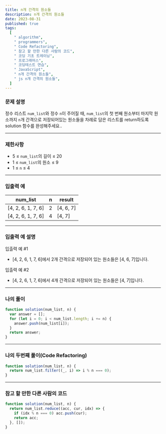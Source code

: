 ```yaml
---
title: n개 간격의 원소들
description: n개 간격의 원소들
date: 2023-08-31
published: true
tags:
  [
    " algorithm",
    " programmers",
    " Code Refactoring",
    " 참고 할 만한 다른 사람의 코드",
    " 코딩 기초 트레이닝",
    " 프로그래머스",
    " 코딩테스트 연습",
    " JavaScript",
    " n개 간격의 원소들",
    " js n개 간격의 원소들",
  ]
---
```


### 문제 설명

정수 리스트 `num_list`와 정수 `n`이 주어질 때, `num_list`의 첫 번째 원소부터 마지막 원소까지 `n`개 간격으로 저장되어있는 원소들을 차례로 담은 리스트를 return하도록 solution 함수를 완성해주세요..

---

### 제한사항

- 5 ≤ `num_list`의 길이 ≤ 20
- 1 ≤ `num_list`의 원소 ≤ 9
- 1 ≤ `n` ≤ 4

---

### 입출력 예

| num_list           | n   | result    |
| ------------------ | --- | --------- |
| [4, 2, 6, 1, 7, 6] | 2   | [4, 6, 7] |
| [4, 2, 6, 1, 7, 6] | 4   | [4, 7]    |

---

### 입출력 예 설명

입출력 예 #1

- [4, 2, 6, 1, 7, 6]에서 2개 간격으로 저장되어 있는 원소들은 [4, 6, 7]입니다.

입출력 예 #2

- [4, 2, 6, 1, 7, 6]에서 4개 간격으로 저장되어 있는 원소들은 [4, 7]입니다.

---

### 나의 풀이

```jsx
function solution(num_list, n) {
  var answer = [];
  for (let i = 0; i < num_list.length; i += n) {
    answer.push(num_list[i]);
  }
  return answer;
}
```

---

### 나의 두번째 풀이(Code Refactoring)

```jsx
function solution(num_list, n) {
  return num_list.filter((_, i) => i % n === 0);
}
```

---

### 참고 할 만한 다른 사람의 코드

```jsx
function solution(num_list, n) {
  return num_list.reduce((acc, cur, idx) => {
    if (idx % n === 0) acc.push(cur);
    return acc;
  }, []);
}
```
